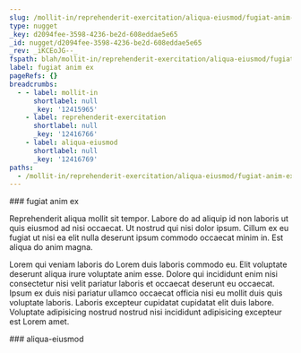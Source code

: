 ```yaml
---
slug: /mollit-in/reprehenderit-exercitation/aliqua-eiusmod/fugiat-anim-ex
type: nugget
_key: d2094fee-3598-4236-be2d-608eddae5e65
_id: nugget/d2094fee-3598-4236-be2d-608eddae5e65
_rev: _iKCEoJG--_
fspath: blah/mollit-in/reprehenderit-exercitation/aliqua-eiusmod/fugiat-anim-ex.md
label: fugiat anim ex
pageRefs: {}
breadcrumbs:
  - - label: mollit-in
      shortlabel: null
      _key: '12415965'
    - label: reprehenderit-exercitation
      shortlabel: null
      _key: '12416766'
    - label: aliqua-eiusmod
      shortlabel: null
      _key: '12416769'
paths:
  - /mollit-in/reprehenderit-exercitation/aliqua-eiusmod/fugiat-anim-ex
---
```


<NuggetArea>
<Nugget slug="/mollit-in/reprehenderit-exercitation/aliqua-eiusmod/fugiat-anim-ex" type="nugget" _key="d2094fee-3598-4236-be2d-608eddae5e65" _id="nugget/d2094fee-3598-4236-be2d-608eddae5e65" _rev="_iKCEoJG--_" fspath="blah/mollit-in/reprehenderit-exercitation/aliqua-eiusmod/fugiat-anim-ex.md" label="fugiat anim ex" paths="/mollit-in/reprehenderit-exercitation/aliqua-eiusmod/fugiat-anim-ex">
<NuggetBody>
### fugiat anim ex

Reprehenderit aliqua mollit sit tempor. Labore do ad aliquip id non laboris ut quis eiusmod ad nisi occaecat. Ut nostrud qui nisi dolor ipsum. Cillum ex eu fugiat ut nisi ea elit nulla deserunt ipsum commodo occaecat minim in. Est aliqua do anim magna.

Lorem qui veniam laboris do Lorem duis laboris commodo eu. Elit voluptate deserunt aliqua irure voluptate anim esse. Dolore qui incididunt enim nisi consectetur nisi velit pariatur laboris et occaecat deserunt eu occaecat. Ipsum ex duis nisi pariatur ullamco occaecat officia nisi eu mollit duis quis voluptate laboris. Laboris excepteur cupidatat cupidatat elit duis labore. Voluptate adipisicing nostrud nostrud nisi incididunt adipisicing excepteur est Lorem amet.

</NuggetBody>
<Breadcrumbs>
<Crumbs>
<Crumb _key="12415965" label="mollit-in" /><Crumb _key="12416766" label="reprehenderit-exercitation" /><Crumb _key="12416769" label="aliqua-eiusmod" />
</Crumbs>
</Breadcrumbs>
</Nugget>

<NuggetsInbound>
</NuggetsInbound>
<NuggetsOutbound>
</NuggetsOutbound>
</NuggetArea>
<PassagesInbound>
<Passage direction="inbound" type="passage" _key="12416769" _id="passage/12416769" _rev="_iKCEoJC--A" label="aliqua-eiusmod" passage="aliqua-eiusmod" fspath="blah/mollit-in/reprehenderit-exercitation/aliqua-eiusmod" paths="/mollit-in/reprehenderit-exercitation/aliqua-eiusmod" slug="/mollit-in/reprehenderit-exercitation/aliqua-eiusmod">
<NuggetBody>
### aliqua-eiusmod

</NuggetBody>
<Breadcrumbs>
<Crumbs>
<Crumb _key="12415965" label="mollit-in" /><Crumb _key="12416766" label="reprehenderit-exercitation" />
</Crumbs>
</Breadcrumbs>
</Passage>

</PassagesInbound>
<PassagesOutbound>
</PassagesOutbound>